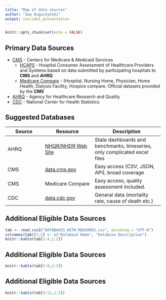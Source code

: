 ```yaml
---
title: "Map of data sources"
author: "Iwo Augustyński"
output: ioslides_presentation
---
```




```r
knitr::opts_chunk$set(echo = FALSE)
```

<!-- ## McKinsey indicators -->

<!-- [Public Health](https://www.usnews.com/news/best-states/rankings/health-care/public-health) (some of) -->

<!-- - Low Infant Mortality Rate -->
<!-- - Low Mortality Rate -->
<!-- - Mental Health (?) -->

<!-- [Health Care Quality](https://www.usnews.com/news/best-states/rankings/health-care/healthcare-quality) -->

<!-- - Fewest Hospital Readmissions -->
<!-- - Medicare Quality -->
<!-- - Nursing Home Quality -->
<!-- - Preventable Admissions -->

## Primary Data Sources

- [CMS](https://www.cms.gov/Research-Statistics-Data-and-Systems/Research-Statistics-Data-and-Systems.html) - Centers for Medicare & Medicaid Services
  - [HCAPS](https://www.hcahpsonline.org/) - Hospital Consumer Assessment of Healthcare Providers and Systems based on data submitted by participating hospitals to **CMS** and **AHRQ**
  - [Medicare Compare](https://data.medicare.gov/data/hospital-compare) - (Hospital, Nursing Home, Physician, Home Health, Dialysis Facility, Hospice compare. Official datasets provided by the **CMS**
- [AHRQ](https://www.ahrq.gov) - Agency for Healthcare Research and Quality
- [CDC](http://wonder.cdc.gov) - National Center for Health Statistics


## Suggested Databases

| Source | Resource | Description |
| ------ | -------- | ----------- |
| AHRQ | [NHQR/NHDR Web Site](https://nhqrnet.ahrq.gov/inhqrdr/Alaska/dashboard) | State dashboards and benchmarks, timeseries, only complicated excel files |
| CMS | [data.cms.gov](https://data.cms.gov/) | Easy access (CSV, JSON, API), broad coverage |
| CMS | Medicare Compare | Easy access, quality assessment included. |
| CDC | [data.cdc.gov](https://data.cdc.gov/) | General data (mortality rate, cause of death etc.) |




## Additional Eligible Data Sources

```r
tab <- read.csv2("DATABASES_WITH_MEASURES.csv", encoding = "UTF-8")
colnames(tab)[1:2] <- c("Database Name", "Database Description")
knitr::kable(tab[1:4,1:2])
```


## Additional Eligible Data Sources

```r
knitr::kable(tab[5:8,1:2])
```



## Additional Eligible Data Sources

```r
knitr::kable(tab[9:12,1:2])
```